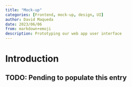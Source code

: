 ```yaml
---
title: "Mock-up"
categories: [Frontend, mock-up, design, UI]
author: David Maqueda
date: 2023/06/06
from: markdown+emoji
description: Prototyping our web app user interface
---
```


# Introduction

:::{.callout-warning}
## TODO: Pending to populate this entry
:::